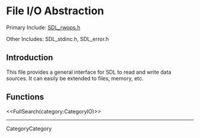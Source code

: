<!-- #master-page:CategoryTemplate -->
<!-- #master-date:Unknown-Date -->
<!-- format wiki -->
<!-- language en -->

= File I/O Abstraction =

Primary Include:  [http://hg.libsdl.org/SDL/file/68dfd6df47da/include/SDL_rwops.h SDL_rwops.h]

Other Includes: SDL_stdinc.h, SDL_error.h 


== Introduction ==
This file provides a general interface for SDL to read and write data sources.  It can easily be extended to files, memory, etc.

== Functions ==

<<FullSearch(category:CategoryIO)>>

----
CategoryCategory
